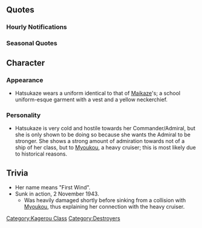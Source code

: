 {{ShipPageHeader}}

==Quotes==
{{ShipQuotes
|Introduction = 初風です、よろしく。提督さんにとって私は何人目の私かしら？
|Introduction/En = I'm Hatsukaze, nice to meet you. Admiral, how many of me did you have before me, I wonder?
|Introduction/Note = She knows how the game runs

|Library = 陽炎型駆逐艦、初風よ。<br>ブーゲンビルで妙高姉さんとぶつかって、艦首をばっさり切断…<br>で、航行不能になったところに集中砲火くらって…怖い…怖すぎる妙高姉さん…
|Library/En = Kagerou-class destroyer, Hatsukaze.<br>Myoukou-neesan and I crashed into each other off Bougainville, and my bow got torn off...<br>Crippled and unable to move, I was the target of concentrated fire and then... I'm scared....I'm so scared, Myoukou-neesan...
|Library/Note = Remembering the [[wikipedia:Battle_of_Empress_Augusta_Bay|Battle of Empress Augusta Bay]].

|Secretary 1 = ああ…提督。お疲れさま
|Secretary 1/En = Ah... Admiral, thanks for the hard work.

|Secretary 2 = じー…見てるだけよ。いけないの？
|Secretary 2/En = Staaaare~ I'm just looking. Is that bad?

|Secretary 3 = ちょっ！何触ってんのよ！ぶつわよ叩くわよ！？妙高姉さんに言いつけるわよ！？
|Secretary 3/En = Hey! Just what are you touching! I'm going to hit you and fight you! Do you want me to tell Myoukou-neesan?!

|Idle = あーもう退屈ー！提督ー、何かしようよぉ。
|Idle/En = Ah, geez, I'm so bored~! Admiral, do something~

|Secretary Married = 提督、どこを見てんの？初風はここよ？
|Secretary Married/En = Admiral, just where are you looking? Hatsukaze's right here.

|Wedding = こんなとこに呼び出して何よー、私整備と補給で超忙しいんですけどー…えっ、何？大きな花束…私に？……やだ、嬉しい…はっ、な、何言わせるのよ、このバカ提督！も、貰っといてあげるわよ！
|Wedding/En = Why're you calling me over here? I'm busy with maintenance and replenishment… eh? What? Such a large bouquet… for me?  No way... I'm so happy… I'm...wha..what are you making me say, you stupid Admiral!?  I-I'll just keep it!

|Looking At Scores = これ、司令官宛の資料？ふーん？
|Looking At Scores/En = This, is a letter for the commander? hmm?

|Joining A Fleet = 駆逐艦初風、出撃します！
|Joining A Fleet/En = Destroyer Hatsukaze, setting off!

|Equipment 1 = へぇ、まぁまぁね
|Equipment 1/En = Eh, it's okay.

|Equipment 2 = ま、いいんじゃないかしら
|Equipment 2/En = Well, this is pretty good.

|Equipment 3 = 貰っといてあげるわ
|Equipment 3/En = I'll take it.

|Supply = ん、これで行けるわね
|Supply/En = Ah, now I can go.

|Docking Minor = ご飯、まだなの？
|Docking Minor/En = Is it dinner yet?

|Docking Major = お風呂入るから。覗かないでね！
|Docking Major/En = I'm going to the bath. No peeking!

|Docking Complete = 修理完了したわ
|Docking Complete/En = Reparation complete.

|Construction = 建造終了よ
|Construction/En = Construction complete!

|Returning From Sortie = 作戦から艦隊が帰投したわ
|Returning From Sortie/En = The fleet returned home from battle.

|Starting A Sortie = 出るわ！足手まといは置いてくわよ！
|Starting A Sortie/En = Off I go! I'll leave behind these annoyances!

|Battle Start = はっきり言って…妙高姉さんの方が私は怖いわ
|Battle Start/En = I'll say it straight...Myoukou-oneesan is scarier to me.
|Battle Start/Note = Survived 4 major fleet actions against the Allies, but collision with Myoko crippled her. She was left behind after the collision and being sunk by gunfire.

|Attack = てーっ！
|Attack/En = Fire!

|Night Battle = 早く消えなさいよ！
|Night Battle/En = Hurry up and dissapear!

|Night Attack = なんでこっち来るのよー！
|Night Attack/En = Why are you coming over here!

|MVP = この初風が艦隊を勝利に導いたってこと、忘れちゃだめよ
|MVP/En = This battle that was led by Hatsukaze to victory, don't forget it now.

|Minor Damage 1 = はあっ？
|Minor Damage 1/En = Huh??!

|Minor Damage 2 = 何してくれんのよ！
|Minor Damage 2/En = What is this!?

|Major Damage = やだ、く、首つながってる？　一度、妙高お姉さんに壊されてから…どうも艦首弱くて…。ああー…怖い…。
|Major Damage/En = No, D-direct hit on the bow? I've already been hit there by Myoukou-oneesan once...it's been weakened...Aah...I'm scared...

|Sunk = 提督に…もっと強くなってほしかったから…嫌なことばかり言ってたな…ごめん…ね
|Sunk/En = I wanted Admiral to be so much more stronger so... I kept saying harsh things to him... sorry...
}}

===Hourly Notifications===
{{Shiphourly
| 00JP = 深夜0時ね。そろそろおねむ？
| 00EN = Midnight, huh.  How about some sleep?
| 00Note = 
| 01JP = 1時です。とっぷりと深夜ね
| 01EN = It's 1 A.M. It's really night-time, eh?
| 01Note = 
| 02JP = 2時…かぁ。そろそろ寝ないの？
| 02EN = 2 A.M... huh. Not going to sleep soon?
| 02Note = 
| 03JP = あぁ…もう3時じゃない
| 03EN = Aah.. it's already 3 o'clock already
| 03Note = 
| 04JP = 4時よ。さすがにそろそろ寝ないと…
| 04EN = 4 o'clock.  If you don't go to bed soon then...
| 04Note = 
| 05JP = 朝になっちゃった！もう5時！
| 05EN = It's morning! It's 5 o'clock already!
| 05Note = 
| 06JP = 6時です。提督…徹夜？もしかして？
| 06EN = It's 6 o'clock. Admiral... all nighter? Perhaps?
| 06Note = 
| 07JP = 朝7時です。提督、朝ごはんにしましょ
| 07EN = It's 7 A.M.  Admiral, let's have breakfast.
| 07Note = 
| 08JP = 8時。今日もいい天気になりそう
| 08EN = 8 o'clock.  Looks like today's weather will be good as well.
| 08Note = 
| 09JP = 9時です。そろそろ本気出しますかー♪
| 09EN = It's 9 o'clock.  Shall we go all out soon?♪
| 09Note = 
| 10JP = 10時！なんかー…調子でないなー
| 10EN = 10 o'clock! Somehow... I'm not really feeling it~
| 10Note = 
| 11JP = 11時です。そろそろお昼ね
| 11EN = It's 11 o'clock.  It'll soon be midday, yeah?
| 11Note = 
| 12JP = お昼です。ランチは何にするの？おいしいの食べたいなー
| 12EN = Midday. What are you doing for lunch?  I want to eat something tasty~
| 12Note = 
| 13JP = 午後1時。ちょっとお昼寝しない？
| 13EN = 1 P.M. Why don't you take a nap?
| 13Note = 
| 14JP = 午後2時ですー。この時間てちょっと眠い
| 14EN = It's 2 P.M~.  I'm a bit sleepy at this time.
| 14Note = 
| 15JP = 午後3時。甘いもの食べたいなー
| 15EN = 3 P.M. I want to eat something sweet~
| 15Note = 
| 16JP = 夕方ね…午後4時です
| 16EN = Evening, huh... 4 P.M.
| 16Note = 
| 17JP = 午後5時かー。そろそろ日没ね
| 17EN = 5 P.M., huh. Almost sunset, yeah?
| 17Note = 
| 18JP = 午後6時になりましたー。夜ごはんは何ー？
| 18EN = It's now 6 P.M. What's for dinner~?
| 18Note = 
| 19JP = 午後7時。提督、夜ごはん食べよ。お腹減ったー
| 19EN = 7 P.M.  Admiral, let's eat dinner.  I'm starving~
| 19Note = 
| 20JP = 午後8時かぁ。何かする？
| 20EN = 8 P.M, huh~.  What'cha doing?
| 20Note = 
| 21JP = 午後9時です。そろそろ夜戦の時間ね
| 21EN = It's 9 P.M.  Almost time for night battles, yeah?
| 21Note = 
| 22JP = 午後10時。川内姉さんいなくて、静かでいいわ
| 22EN = 10 P.M.  Sendai-neesan isn't here, it's nice and quiet.
| 22Note = 
| 23JP = 現在時刻、午後11時です。そろそろ休まないの？
| 23EN = The time is now, 11 P.M.  Going to take a break soon?
| 23Note = 
}}

===Seasonal Quotes===
{{Shipquoteseasonal
|WhiteDay2015 = なあに？これを私に？…でも提督はこれを何人あげているのかしら？ん、いいけど。
|WhiteDay2015_EN = What? Is this for me?... But to how many girls has the Admiral handed this out, I wonder? Well, whatever.	
|WhiteDay2015_Clip = {{Audio|file=Hatsukaze_WhiteDay.ogg}}
|WhiteDay2015_Note = Also appeared on [[Seasonal/White Day 2016|White Day 2016]] <!--She doesn't want the Admiral going down the harem route-->

|SecondAnniversary2015 = 今日は特別な日よね。提督さんと一緒にすごせて嬉しいわ。
|SecondAnniversary2015_EN = Today is special. I'm happy to spend this time with you
|SecondAnniversary2015_Clip = {{Audio|file=Hatsukaze_Second_Anniversary.ogg}}
|SecondAnniversary2015_Note =

|EarlySummer2015 = ふう…もうすぐ夏ね。え、水着？買ってないわ。なーに？プレゼントしてくれるの？
|EarlySummer2015_EN = Haahh....it'll be summer soon.... Eh, a swimsuit? I didn't buy one. What's that? You want to give me a present?
|EarlySummer2015_Clip = {{Audio|file=Hatsukaze Early Summer 2015.ogg}}
|EarlySummer2015_Note = 

|MidSummer2015 = いよいよ夏本番ね。何？泳ぎに行く？いいわよ。あっ、不知火とかも誘う？あっ、そうなんだ。
|MidSummer2015_EN = It's finally summer's time. What? Go for a swim? Sure. Ah, we're inviting Shiranui too? Ah, I see.
|MidSummer2015_Clip = {{Audio|file=Hatsukaze_Mid-Summer_2015_Secretary_1.ogg}}
|MidSummer2015_Note = 

|Fall2015 = 秋…か。この季節の夜は嫌ね。あ、別に理由なんてないんだけど…。
|Fall2015_EN = Autumn, huh? I don't like the nights during this season. Uhm, no special reason for that but...
|Fall2015_Clip = {{Audio|file=Hatsukaze_Autumn_2015.ogg}}
|Fall2015_Note = 

|Christmas2015 = メリークリスマス… 何よ、その顔！クリスマスよ！楽しいわね。
|Christmas2015_EN = Merry Christmas... what's with that look on your face? It's Christmas! It should be fun, right?
|Christmas2015_Clip = {{Audio|file=Hatsukaze_Christmas_2015.ogg}}
|Christmas2015_Note = 

|NewYear2016 = 明けましておめでとう。提督、新年ぐらいしゃきっとしてね。そう。出来るじゃない。
|NewYear2016_EN = Happy New Year. Admiral, at least do it right this new year. See. you can do it after all.
|NewYear2016_Clip = {{Audio|file=Hatsukaze_New_Year_2016.ogg}}
|NewYear2016_Note = 

|Setsubun2016 = 節分かぁ。…あ、妙高姉さん。…え、鬼役を？ いえ、そういうの、私がやります！
|Setsubun2016_EN = Setsubun, huh... Ah, Myoukou-neesan. Eh? You're the demon? No, rather, let me be it instead!
|Setsubun2016_Clip = {{Audio|file=Hatsukaze_Setsubun_2016.ogg}}
|Setsubun2016_Note = 

|Valentine2016 = 提督、甘いもの、好き？…そう、ならこれをあげるわ。いらない？いる？…そう、はい！
|Valentine2016_EN = Admiral, do you like sweets? ...Is that so. In that case, I'll give you this. You don't want it? You do? ...Okay, here!
|Valentine2016_Clip = {{Audio|file=Hatsukaze_Valentine_2016.ogg}}
|Valentine2016_Note = 

|ThirdAnniversary2016 = 今日は特別な日よね。提督さんと一緒にすごせて嬉しいわ。
|ThirdAnniversary2016_EN = Today is special, right? I'm happy to spend this time with you.
|ThirdAnniversary2016_Clip = {{Audio|file=Hatsukaze-2nd_Anniversary.ogg}}
|ThirdAnniversary2016_Note = From [[Seasonal/Second_Anniversary]]

|RainySeason2016 = 梅雨か… この季節は少し落ち着いた感じがするわね。私は嫌いじゃないんだけど。
|RainySeason2016_EN = The rainy season... this season feels rather relaxing. I don't hate it though.
|RainySeason2016_Clip = {{Audio|file=Hatsukaze Rainy Season 2016.ogg}}
|RainySeason2016_Note = 
}}

==Character==
===Appearance===
*Hatsukaze wears a uniform identical to that of [[Maikaze]]'s; a school uniform-esque garment with a vest and a yellow neckerchief.

===Personality===
*Hatsukaze is very cold and hostile towards her Commander/Admiral, but she is only shown to be doing so because she wants the Admiral to be stronger. She shows a strong amount of admiration towards not of a ship of her class, but to [[Myoukou]], a heavy cruiser; this is most likely due to historical reasons.

==Trivia==
*Her name means "First Wind".
*Sunk in action, 2 November 1943.
**Was heavily damaged shortly before sinking from a collision with [[Myoukou]], thus explaining her connection with the heavy cruiser.

{{ShipPageFooter}}
[[Category:Kagerou Class]]
[[Category:Destroyers]]